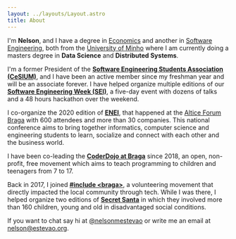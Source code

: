 ```yaml
---
layout: ../layouts/Layout.astro
title: About
---
```



<HelloWorld />

I'm **Nelson**, and I have a degree in
[Economics](https://www.eeg.uminho.pt/pt/estudar/Licenciaturas/Paginas/economia.aspx)
and another in [Software
Engineering](https://miei.di.uminho.pt/plano_estudos.html), both from the
[University of Minho](https://www.uminho.pt) where I am currently doing a
masters degree in **Data Science** and **Distributed Systems**.

I'm a former President of the **[Software Engineering Students Association
(CeSIUM)](https://cesium.di.uminho.pt)**, and I have been an active member
since my freshman year and will be an associate forever. I have helped organize
multiple editions of our **[Software Engineering Week
(SEI)](https://seium.org)**, a five-day event  with dozens of talks and a 48
hours hackathon over the weekend.

I co-organize the 2020 edition of **[ENEI](https://2020.enei.pt)**, that
happened at the [Altice Forum Braga](https://forumbraga.com/) with 600
attendees and more than 30 companies. This national conference aims to bring
together informatics, computer science and engineering students to learn,
socialize and connect with each other and the business world.

I have been co-leading the **[CoderDojo at
Braga](https://www.instagram.com/coderdojobraga/)** since 2018, an open,
non-profit, free movement which aims to teach programming to children and
teenagers from 7 to 17.

Back in 2017, I joined **[#include
&lt;braga&gt;](https://www.instagram.com/includebraga/)**, a volunteering
movement that directly impacted the local community through
tech. While I was there, I helped organize two editions of **[Secret
Santa](https://include-secret-santa.herokuapp.com/)** in which they involved
more than 160 children, young and old in disadvantaged social conditions.

If you want to chat say hi at
[@nelsonmestevao](https://twitter.com/nelsonmestevao) or write me an email at
[nelson@estevao.org](mailto:nelson@estevao.org).

<Contacts />
